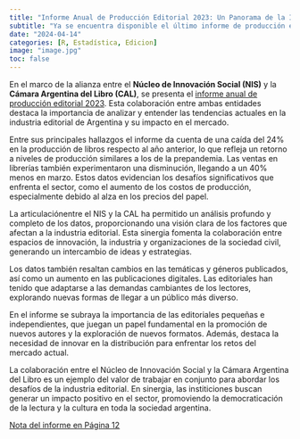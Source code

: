 ```yaml
---
title: "Informe Anual de Producción Editorial 2023: Un Panorama de la Industria en Argentina"
subtitle: "Ya se encuentra disponible el último informe de producción editorial realizado junto a la Cámara Argentina del Libro"
date: "2024-04-14"
categories: [R, Estadística, Edicion]
image: "image.jpg"
toc: false
---
```


En el marco de la alianza entre el **Núcleo de Innovación Social (NIS)** y la **Cámara Argentina del Libro (CAL)**, se presenta el [[informe anual de producción editorial 2023]{.underline}](https://issuu.com/camaradellibro/docs/informe_de_producci_n_anual_libro_2023). Esta colaboración entre ambas entidades destaca la importancia de analizar y entender las tendencias actuales en la industria editorial de Argentina y su impacto en el mercado.

Entre sus principales hallazgos el informe da cuenta de una caída del 24% en la producción de libros respecto al año anterior, lo que refleja un retorno a niveles de producción similares a los de la prepandemia. Las ventas en librerías también experimentaron una disminución, llegando a un 40% menos en marzo. Estos datos evidencian los desafíos significativos que enfrenta el sector, como el aumento de los costos de producción, especialmente debido al alza en los precios del papel.

La articulaciónentre el NIS y la CAL ha permitido un análisis profundo y completo de los datos, proporcionando una visión clara de los factores que afectan a la industria editorial. Esta sinergia fomenta la colaboración entre espacios de innovación, la industria y organizaciones de la sociedad civil, generando un intercambio de ideas y estrategias.

Los datos también resaltan cambios en las temáticas y géneros publicados, así como un aumento en las publicaciones digitales. Las editoriales han tenido que adaptarse a las demandas cambiantes de los lectores, explorando nuevas formas de llegar a un público más diverso.

En el informe se subraya la importancia de las editoriales pequeñas e independientes, que juegan un papel fundamental en la promoción de nuevos autores y la exploración de nuevos formatos. Además, destaca la necesidad de innovar en la distribución para enfrentar los retos del mercado actual.

La colaboración entre el Núcleo de Innovación Social y la Cámara Argentina del Libro es un ejemplo del valor de trabajar en conjunto para abordar los desafíos de la industria editorial. En sinergia, las institiciones buscan generar un impacto positivo en el sector, promoviendo la democraticación de la lectura y la cultura en toda la sociedad argentina.

[[Nota del informe en Página 12]{.underline}](https://www.pagina12.com.ar/728721-futuro-incierto-para-el-mercado-editorial-cayo-un-24-la-prod?utm_source=TW)
